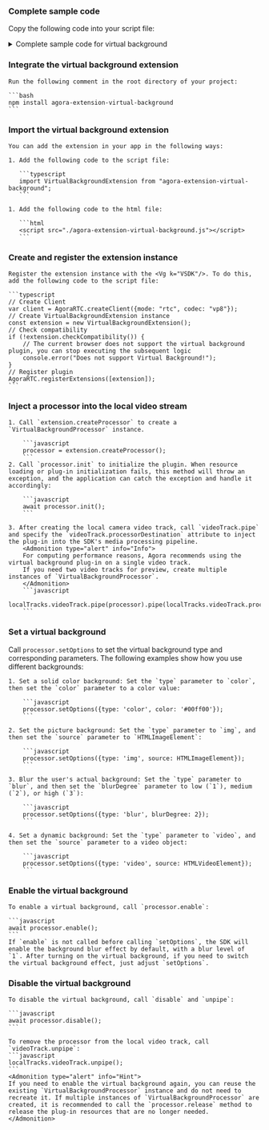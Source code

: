 
<PlatformWrapper platform="web">

### Complete sample code

Copy the following code into your script file:

<details> 
<summary>Complete sample code for virtual background</summary>
<CodeBlock language="js" showLineNumbers>
{`// Create Client
var client = AgoraRTC.createClient({mode: "rtc", codec: "vp8"});
// Create VirtualBackgroundExtension instance
const extension = new VirtualBackgroundExtension();
// Register plugin
AgoraRTC.registerExtensions([extension]);

let processor = null;
var localTracks = {
  videoTrack: null,
  audioTrack: null
};

// Initialize
async function getProcessorInstance() {
  if (!processor && localTracks.videoTrack) {
    // Create VirtualBackgroundProcessor instance
    processor = extension.createProcessor();

    try {
    // Initialize plugin
    await processor.init();
    } catch(e) {
      console.log("Fail to load WASM resource!");
      return null;
    }

    // Inject plugin into SDK's video processing pipeline
    localTracks.videoTrack.pipe(processor).pipe(localTracks.videoTrack.processorDestination);
  }
  return processor;
}

// Join channel
async function join() {
  // Add event listeners
  client.on("user-published", handleUserPublished);
  client.on("user-unpublished", handleUserUnpublished);

  [options.uid, localTracks.audioTrack, localTracks.videoTrack] = await Promise.all([
    // Join channel
    client.join(options.appid, options.channel, options.token || null),
    // Create local microphone and camera tracks
    localTracks.audioTrack || AgoraRTC.createMicrophoneAudioTrack(),
    localTracks.videoTrack || AgoraRTC.createCameraVideoTrack({encoderConfig: '720p_4'})
  ]);

  // Play local tracks
  localTracks.videoTrack.play("local-player");
}

// Set solid color background
async function setBackgroundColor() {
  if (localTracks.videoTrack) {
    document.getElementById("loading").style.display = "block";

    let processor = await getProcessorInstance();

    try {
      processor.setOptions({type: 'color', color: '#00ff00'});
      await processor.enable();
    } finally {
      document.getElementById("loading").style.display = "none";
    }

    virtualBackgroundEnabled = true;
  }
}

// Blur user's actual background
async function setBackgroundBlurring() {
  if (localTracks.videoTrack) {
    document.getElementById("loading").style.display = "block";

    let processor = await getProcessorInstance();

    try {
      processor.setOptions({type: 'blur', blurDegree: 2});
      await processor.enable();
    } finally {
      document.getElementById("loading").style.display = "none";
    }

    virtualBackgroundEnabled = true;
  }
}

// Set image background
async function setBackgroundImage() {
    const imgElement = document.createElement('img');

    imgElement.onload = async() => {
      document.getElementById("loading").style.display = "block";

      let processor = await getProcessorInstance();

      try {
        processor.setOptions({type: 'img', source: imgElement});
        await processor.enable();
      } finally {
        document.getElementById("loading").style.display = "none";
      }

      virtualBackgroundEnabled = true;
    }
    imgElement.src = '/images/background.png';
}
`}
</CodeBlock>
</details> 

### Integrate the virtual background extension

    Run the following comment in the root directory of your project:
    
    ```bash
    npm install agora-extension-virtual-background
    ```

### Import the virtual background extension

    You can add the extension in your app in the following ways:

    1. Add the following code to the script file:

       ```typescript
       import VirtualBackgroundExtension from "agora-extension-virtual-background";
       ```

    1. Add the following code to the html file:

       ```html
       <script src="./agora-extension-virtual-background.js"></script>
       ```

### Create and register the extension instance

    Register the extension instance with the <Vg k="VSDK"/>. To do this, add the following code to the script file:

    ```typescript
    // Create Client
    var client = AgoraRTC.createClient({mode: "rtc", codec: "vp8"});
    // Create VirtualBackgroundExtension instance
    const extension = new VirtualBackgroundExtension();
    // Check compatibility
    if (!extension.checkCompatibility()) {
        // The current browser does not support the virtual background plugin, you can stop executing the subsequent logic
        console.error("Does not support Virtual Background!");
    }
    // Register plugin
    AgoraRTC.registerExtensions([extension]);
    ```

### Inject a processor into the local video stream

    1. Call `extension.createProcessor` to create a `VirtualBackgroundProcessor` instance.
        
        ```javascript
        processor = extension.createProcessor();
        ```
    2. Call `processor.init` to initialize the plugin. When resource loading or plug-in initialization fails, this method will throw an exception, and the application can catch the exception and handle it accordingly:

        ```javascript
        await processor.init();
        ```
    
    3. After creating the local camera video track, call `videoTrack.pipe` and specify the `videoTrack.processorDestination` attribute to inject the plug-in into the SDK's media processing pipeline.
        <Admonition type="alert" info="Info">
        For computing performance reasons, Agora recommends using the virtual background plug-in on a single video track.
        If you need two video tracks for preview, create multiple instances of `VirtualBackgroundProcessor`.
        </Admonition>
        ```javascript
        localTracks.videoTrack.pipe(processor).pipe(localTracks.videoTrack.processorDestination);
        ```

### Set a virtual background

Call `processor.setOptions` to set the virtual background type and corresponding parameters. The following examples show how you use different backgrounds:

    1. Set a solid color background: Set the `type` parameter to `color`, then set the `color` parameter to a color value:

        ```javascript
        processor.setOptions({type: 'color', color: '#00ff00'});
        ```

    2. Set the picture background: Set the `type` parameter to `img`, and then set the `source` parameter to `HTMLImageElement`:

        ```javascript
        processor.setOptions({type: 'img', source: HTMLImageElement});
        ```

    3. Blur the user's actual background: Set the `type` parameter to `blur`, and then set the `blurDegree` parameter to low (`1`), medium (`2`), or high (`3`):

        ```javascript
        processor.setOptions({type: 'blur', blurDegree: 2});
        ```

    4. Set a dynamic background: Set the `type` parameter to `video`, and then set the `source` parameter to a video object:
        
        ```javascript
        processor.setOptions({type: 'video', source: HTMLVideoElement});
        ```

### Enable the virtual background

    To enable a virtual background, call `processor.enable`:

    ```javascript
    await processor.enable();
    ```
    If `enable` is not called before calling `setOptions`, the SDK will enable the background blur effect by default, with a blur level of `1`. After turning on the virtual background, if you need to switch the virtual background effect, just adjust `setOptions`.

### Disable the virtual background

    To disable the virtual background, call `disable` and `unpipe`:

    ```javascript
    await processor.disable();
    ```

    To remove the processor from the local video track, call `videoTrack.unpipe`:
    ```javascript
    localTracks.videoTrack.unpipe();
    ```
    <Admonition type="alert" info="Hint">
    If you need to enable the virtual background again, you can reuse the existing `VirtualBackgroundProcessor` instance and do not need to recreate it. If multiple instances of `VirtualBackgroundProcessor` are created, it is recommended to call the `processor.release` method to release the plug-in resources that are no longer needed.
    </Admonition>

</PlatformWrapper>
